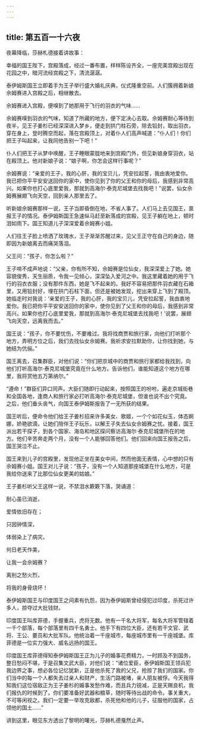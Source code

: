 ```yaml
---
---
---
```

title: 第五百一十六夜
---






夜幕降临，莎赫札德接着讲故事：





幸福的国王陛下，宫殿落成，经过一番布置，样样陈设齐全，一座完美宫殿出现在花园之中，暗河流经宫殿之下，清流潺潺。

泰伊姆斯国王立即着手为王子举行盛大婚礼庆典，仪式隆重空前。人们簇拥着新娘佘姆赛进入宫殿之后，相继散去。

佘姆赛进入宫殿，便嗅到了她那用于飞行的羽衣的气味……

佘姆赛嗅到羽衣的气味，知道了所藏的地方，便下定决心去取。佘姆赛耐心等待到夜半，见王子姜杉已经深深进入梦乡，便走到拱门柱石旁，除去铅封，取出羽衣，穿在身上，登时腾空而起，落在宫殿顶上，对着仆人们高声喊道：“仆人们！你们把王子叫起来，让我同他告别一下吧！”

仆人们把王子从梦中唤醒，王子睡眼蒙胧地来到宫殿门外，但见新娘身穿羽衣，站在殿顶上。他对新娘子说：“娘子啊，你怎会这样行事呢？”

佘姆赛说：“亲爱的王子，我的心肝，我的宝贝儿，凭安拉起誓，我由衷地爱你。我已把你平平安安送回你的家中，使你见到了你的父王和你的母后，我感到非常高兴。如果你也打心底里爱我，那就到高海尔·泰克尼城堡去找我吧！”说罢，仙女佘姆赛展翅飞向天空，回到亲人那里去了。

听新娘佘姆赛那样一说，王子当即昏倒在地，不省人事了。人们马上去见国王，禀报王子的情况。泰伊姆斯国王急速纵马赶至新落成的宫殿，见王子躺在地上，顿时泪如雨下。国王知道儿子深深爱着佘姆赛小姐。

人们往王子脸上喷洒了玫瑰水，王子渐渐苏醒过来，见父王正守在自己的身边，随即因为新娘离去而痛哭落泪。

父王问：“孩子，你怎么啦？”

王子啼不成声地说：“父亲，你有所不知，佘姆赛是位仙女，我深深爱上了她。她容貌俊秀，天生丽质，令我一见倾心，深深坠入爱河之中。我这里藏着她的用于飞行的羽衣衣服；没有那件东西，她是飞不起来的。我好不容易把那件羽衣藏在石箱里，又用铅封好，埋在拱门石柱下面，但还是被她发现，挖出来穿上飞到了殿顶。她临走时对我说：‘亲爱的王子，我的心肝，我的宝贝儿，凭安拉起誓，我由衷地爱你。我已把你平平安安送回你的家中，使你见到了父王和你的母后，我感到非常高兴。如果你也打心底里爱我，那就到高海尔·泰克尼城堡去找我吧！’说罢，展翅飞向天空，远离我而去。”

国王说：“孩子，你不要忧伤，不要难过。我将找商贾和旅行家，向他们打听那个地方，弄明方位之后，我们去找仙女佘姆赛。我祈求安拉默助你，让你找到她，与她结为伉俪。”

国王离去，召集群臣，对他们说：“你们把京城中的商贾和旅行家都给我找到，向他们打听高海尔·泰克尼城堡究竟在什么地方。告诉他们，谁能知道这个地方在哪里，我将赏他五万第纳尔。”

“遵命！”群臣们异口同声。大臣们随即行动起来，按照国王的吩咐，遍走京城街巷和全国各地，逢商人和旅行家必打听高海尔·泰克尼城堡，但谁也说不出个究竟。之后，他们垂头丧气，向国王泰伊姆斯报告了一无所获的结果。

国王听后，便命令他们给王子姜杉招来许多美女、歌姬，一个个如花似玉，体态婀娜，娇艳欲滴，让她们陪伴王子玩乐，以解王子失去仙女佘姆赛之忧。接着，国王派出若干探子，到各个国家、海岛和地区探问察访高海尔·泰克尼城堡所在的地方。他们辛苦奔走两个月，没有一个人能够回答他们。他们回来向国王报告之后，国王哭泣不止。

国王来到儿子的宫殿里，发现他正坐在美女中间，然而他面无表情，心中想的只有佘姆赛小姐。国王对儿子说：“孩子，没有一个人知道那座城堡在什么地方，可是我给你送来了比那位仙女更美的姑娘。”

王子姜杉听父王这样一说，不禁泪水簌簌下落，哭诵道：


耐心虽已消逝，

爱情依旧存在；

只因钟情深，

体弱染上了病灾。

何日老天作美，

让我一会佘姆赛？

离别之愁火烈，

将我的身骨烧坏！



泰伊姆斯国王与印度国王之间素有仇怨，因为泰伊姆斯曾经侵犯过印度，杀死过许多人，掠夺过大批钱财。

印度国王叫库菲德，手握重兵，虎将无数。他有一千名大将军，每名大将军管辖着一千个部落，每个部落里有四千名勇士。他手下有四位大臣，还有若干文官、武将、王公、要员和大批军队。他统治着一千座城市，每座城市里有一千座城堡。库菲德是一位实力强大、威名远扬的国王。

印度国王库菲德得知泰伊姆斯国王正为儿子的婚事花费精力，一时顾及不到国务，整日愁闷不堪，于是召集文武大臣，对他们说：“诸位爱臣，泰伊姆斯国王领兵犯我边界之事，想必各位记忆犹新，正是他杀死了我的父兄，抢掠了我们的国家。你们当中的每一个人都失去过亲人和财产，生活门路被堵，亲人朋友被俘。今天我得知我们这位宿敌正为王子姜杉的婚事发愁作难，而且兵力锐减，正是天赐良机，我们报仇的时候到了。你们要准备好武器和粮草，随时等待出战的命令。事关重大，不可等闲视之。我们一定要一举攻克敌都，杀死他和他的儿子，征服他的国家，占领他的国土……”





讲到这里，眼见东方透出了黎明的曙光，莎赫札德戛然止声。